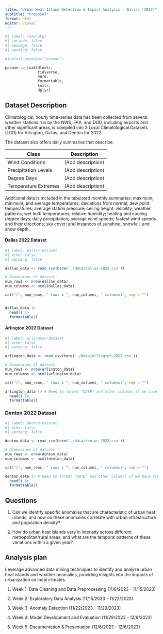```yaml
---
title: "Urban Heat Island Detection & Impact Analysis - Dallas (2022)"
subtitle: "Proposal"
format: html
editor: visual
---
```


```r
#| label: load-pkgs
#| include: false
#| message: false
#| warning: false

#install.packages("pacman")

pacman::p_load(dlookr,
               tidyverse,
               here,
               formattable,
               knitr,
               dplyr)
```

## Dataset Description

Climatological, hourly time-series data has been collected from several weather stations run by the NWS, FAA, and DOD, including airports and other significant areas, is compiled into 3 Local Climatological Datasets (LCD) for Arlington, Dallas, and Denton for 2022.

The dataset also offers daily summaries that describe:

| Class                | Description       |
|----------------------|-------------------|
| Wind Conditions      | (Add description) |
| Precipitation Levels | (Add description) |
| Degree Days          | (Add description) |
| Temperature Extremes | (Add description) |

Additional data is included in the tabulated monthly summaries: maximum, minimum, and average temperatures; deviations from normal; dew point temperatures; average station pressure; ceiling height; visibility; weather patterns; wet bulb temperatures; relative humidity; heating and cooling degree days; daily precipitation; average wind speeds; fastest wind speeds and their directions; sky cover; and instances of sunshine, snowfall, and snow depth.

#### Dallas 2022 Dataset

```r
#| label: dallas-dataset
#| echo: false
#| warning: false

dallas_data <- read_csv(here('./data/dallas-2022.csv'))

# Dimensions of dataset:
num_rows <- nrow(dallas_data)
num_columns <- ncol(dallas_data)

cat("(", num_rows, " rows x ", num_columns, " columns)", sep = "")


dallas_data |>
  head() |>
  formattable()
```

#### **Arlington 2022 Dataset**

```r
#| label: arlington-dataset
#| echo: false
#| warning: false

arlington_data <- read_csv(here('./data/arlington-2022.csv'))

# Dimensions of dataset:
num_rows <- nrow(arlington_data)
num_columns <- ncol(arlington_data)

cat("(", num_rows, " rows x ", num_columns, " columns)", sep = "")

arlington_data |> # Need to format "DATE" and other columns if we have time.
  head() |>
  formattable()
```

### **Denton 2022 Dataset**

```r
#| label: denton-dataset
#| echo: false
#| warning: false

denton_data <- read_csv(here('./data/denton-2022.csv'))

# Dimensions of dataset:
num_rows <- nrow(denton_data)
num_columns <- ncol(denton_data)

cat("(", num_rows, " rows x ", num_columns, " columns)", sep = "")

denton_data |> # Need to format "DATE" and other columns if we have time.
  head() |>
  formattable()
```

## Questions

1.  Can we identify specific anomalies that are characteristic of urban heat islands, and how do these anomalies correlate with urban infrastructure and population density?

2.  How do urban heat islands vary in intensity across different metropolitan/rural areas, and what are the temporal patterns of these variations within a given year?

## Analysis plan

Leverage advanced data mining techniques to identify and analyze urban heat islands and weather anomalies, providing insights into the impacts of urbanization on local climates.

1.  Week 1: Data Cleaning and Data Preprocessing (11/8/2023 - 11/15/2023)

2.  Week 2: Exploratory Data Analysis (11/15/2023 - 11/22/2023)

3.  Week 3: Anomaly Detection (11/22/2023 - 11/29/2023)

4.  Week 4: Model Development and Evaluation (11/29/2023 - 12/6/2023)

5.  Week 5: Documentation & Presentation (12/6/2023 - 12/6/2023)
